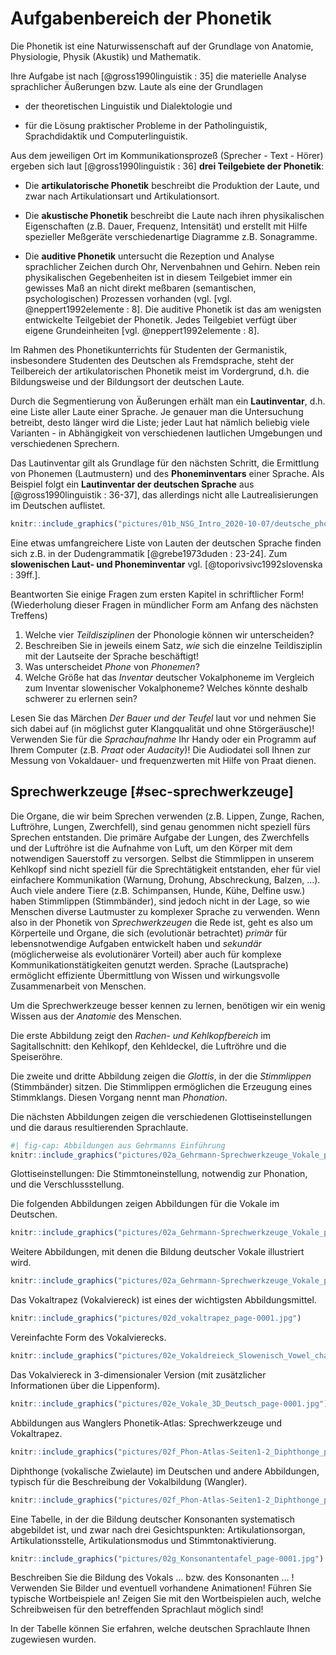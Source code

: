 # Aufgabenbereich der Phonetik

Die Phonetik ist eine Naturwissenschaft auf der Grundlage von Anatomie, Physiologie, Physik (Akustik) und Mathematik.

Ihre Aufgabe ist nach [@gross1990linguistik : 35] die materielle Analyse sprachlicher Äußerungen bzw. Laute als eine der Grundlagen

-   der theoretischen Linguistik und Dialektologie und

-   für die Lösung praktischer Probleme in der Patholinguistik, Sprachdidaktik und Computerlinguistik.

Aus dem jeweiligen Ort im Kommunikationsprozeß (Sprecher - Text - Hörer) ergeben sich laut [@gross1990linguistik : 36] **drei Teilgebiete der Phonetik**:

-   Die **artikulatorische Phonetik** beschreibt die Produktion der Laute, und zwar nach Artikulationsart und Artikulationsort.

-   Die **akustische Phonetik** beschreibt die Laute nach ihren physikalischen Eigenschaften (z.B. Dauer, Frequenz, Intensität) und erstellt mit Hilfe spezieller Meßgeräte verschiedenartige Diagramme z.B. Sonagramme.

-   Die **auditive Phonetik** untersucht die Rezeption und Analyse sprachlicher Zeichen durch Ohr, Nervenbahnen und Gehirn. Neben rein physikalischen Gegebenheiten ist in diesem Teilgebiet immer ein gewisses Maß an nicht direkt meßbaren (semantischen, psychologischen) Prozessen vorhanden (vgl. [vgl. @neppert1992elemente : 8]. Die auditive Phonetik ist das am wenigsten entwickelte Teilgebiet der Phonetik. Jedes Teilgebiet verfügt über eigene Grundeinheiten [vgl. @neppert1992elemente : 8].

Im Rahmen des Phonetikunterrichts für Studenten der Germanistik, insbesondere Studenten des Deutschen als Fremdsprache, steht der Teilbereich der artikulatorischen Phonetik meist im Vordergrund, d.h. die Bildungsweise und der Bildungsort der deutschen Laute.

Durch die Segmentierung von Äußerungen erhält man ein **Lautinventar**, d.h. eine Liste aller Laute einer Sprache. Je genauer man die Untersuchung betreibt, desto länger wird die Liste; jeder Laut hat nämlich beliebig viele Varianten - in Abhängigkeit von verschiedenen lautlichen Umgebungen und verschiedenen Sprechern.

Das Lautinventar gilt als Grundlage für den nächsten Schritt, die Ermittlung von Phonemen (Lautmustern) und des **Phoneminventars** einer Sprache. Als Beispiel folgt ein **Lautinventar der deutschen Sprache** aus [@gross1990linguistik : 36-37], das allerdings nicht alle Lautrealisierungen im Deutschen auflistet.

```r
knitr::include_graphics("pictures/01b_NSG_Intro_2020-10-07/deutsche_phone.png")
```

Eine etwas umfangreichere Liste von Lauten der deutschen Sprache finden sich z.B. in der Dudengrammatik [@grebe1973duden : 23-24]. Zum **slowenischen Laut- und Phoneminventar** vgl. [@toporivsivc1992slovenska : 39ff.].

::: rmdrobot
Beantworten Sie einige Fragen zum ersten Kapitel in schriftlicher Form! (Wiederholung dieser Fragen in mündlicher Form am Anfang des nächsten Treffens) 

1. Welche vier *Teildisziplinen* der Phonologie können wir unterscheiden? \
2. Beschreiben Sie in jeweils einem Satz, *wie* sich die einzelne Teildisziplin mit der Lautseite der Sprache beschäftigt! \
3. Was unterscheidet *Phone* von *Phonemen*? \
4. Welche Größe hat das *Inventar* deutscher Vokalphoneme im Vergleich zum Inventar slowenischer Vokalphoneme? Welches könnte deshalb schwerer zu erlernen sein? \
:::

::: rmdrobot
Lesen Sie das Märchen *Der Bauer und der Teufel* laut vor und nehmen Sie sich dabei auf (in möglichst guter Klangqualität und ohne Störgeräusche)! Verwenden Sie für die *Sprachaufnahme* Ihr Handy oder ein Programm auf Ihrem Computer (z.B. *Praat* oder *Audacity*)! Die Audiodatei soll Ihnen zur Messung von Vokaldauer- und frequenzwerten mit Hilfe von Praat dienen.
:::

## Sprechwerkzeuge [#sec-sprechwerkzeuge]

Die Organe, die wir beim Sprechen verwenden (z.B. Lippen, Zunge, Rachen, Luftröhre, Lungen, Zwerchfell), sind genau genommen nicht speziell fürs Sprechen entstanden. Die primäre Aufgabe der Lungen, des Zwerchfells und der Luftröhre ist die Aufnahme von Luft, um den Körper mit dem notwendigen Sauerstoff zu versorgen. Selbst die Stimmlippen in unserem Kehlkopf sind nicht speziell für die Sprechtätigkeit entstanden, eher für viel einfachere Kommunikation (Warnung, Drohung, Abschreckung, Balzen, ...). Auch viele andere Tiere (z.B. Schimpansen, Hunde, Kühe, Delfine usw.) haben Stimmlippen (Stimmbänder), sind jedoch nicht in der Lage, so wie Menschen diverse Lautmuster zu komplexer Sprache zu verwenden. Wenn also in der Phonetik von *Sprechwerkzeugen* die Rede ist, geht es also um Körperteile und Organe, die sich (evolutionär betrachtet) *primär* für lebensnotwendige Aufgaben entwickelt haben und *sekundär* (möglicherweise als evolutionärer Vorteil) aber auch für komplexe Kommunikationstätigkeiten genutzt werden. Sprache (Lautsprache) ermöglicht effiziente Übermittlung von Wissen und wirkungsvolle Zusammenarbeit von Menschen. 

Um die Sprechwerkzeuge besser kennen zu lernen, benötigen wir ein wenig Wissen aus der *Anatomie* des Menschen. 

Die erste Abbildung zeigt den *Rachen- und Kehlkopfbereich* im Sagitallschnitt: den Kehlkopf, den Kehldeckel, die Luftröhre und die Speiseröhre.

Die zweite und dritte Abbildung zeigen die *Glottis*, in der die *Stimmlippen* (Stimmbänder) sitzen. Die Stimmlippen ermöglichen die Erzeugung eines Stimmklangs. Diesen Vorgang nennt man *Phonation*. 

Die nächsten Abbildungen zeigen die verschiedenen Glottiseinstellungen und die daraus resultierenden Sprachlaute. 

```r
#| fig-cap: Abbildungen aus Gehrmanns Einführung
knitr::include_graphics("pictures/02a_Gehrmann-Sprechwerkzeuge_Vokale_page-0001.jpg")
```

Glottiseinstellungen: Die Stimmtoneinstellung, notwendig zur Phonation, und die Verschlussstellung. 

Die folgenden Abbildungen zeigen Abbildungen für die Vokale im Deutschen. 

```r
knitr::include_graphics("pictures/02a_Gehrmann-Sprechwerkzeuge_Vokale_page-0002.jpg")
```

Weitere Abbildungen, mit denen die Bildung deutscher Vokale illustriert wird. 

```r
knitr::include_graphics("pictures/02a_Gehrmann-Sprechwerkzeuge_Vokale_page-0003.jpg")
```

Das Vokaltrapez (Vokalviereck) ist eines der wichtigsten Abbildungsmittel. 

```r
knitr::include_graphics("pictures/02d_vokaltrapez_page-0001.jpg")
```

Vereinfachte Form des Vokalvierecks. 

```r
knitr::include_graphics("pictures/02e_Vokaldreieck_Slowenisch_Vowel_chart_Slovenian_page-0001.jpg")
```

Das Vokalviereck in 3-dimensionaler Version (mit zusätzlicher Informationen über die Lippenform). 

```r
knitr::include_graphics("pictures/02e_Vokale_3D_Deutsch_page-0001.jpg")
```

Abbildungen aus Wanglers Phonetik-Atlas: Sprechwerkzeuge und Vokaltrapez. 

```r
knitr::include_graphics("pictures/02f_Phon-Atlas-Seiten1-2_Diphthonge_page-0001.jpg")
```

Diphthonge (vokalische Zwielaute) im Deutschen und andere Abbildungen, typisch für die Beschreibung der Vokalbildung (Wangler). 

```r
knitr::include_graphics("pictures/02f_Phon-Atlas-Seiten1-2_Diphthonge_page-0002.jpg")
```

Eine Tabelle, in der die Bildung deutscher Konsonanten systematisch abgebildet ist, und zwar nach drei Gesichtspunkten: Artikulationsorgan, Artikulationsstelle, Artikulationsmodus und Stimmtonaktivierung. 

```r
knitr::include_graphics("pictures/02g_Konsonantentafel_page-0001.jpg")
```

:::rmdrobot
Beschreiben Sie die Bildung des Vokals ... bzw. des Konsonanten ... !
Verwenden Sie Bilder und eventuell vorhandene Animationen!
Führen Sie typische Wortbeispiele an!
Zeigen Sie mit den Wortbeispielen auch, welche Schreibweisen für den betreffenden Sprachlaut möglich sind!

In der Tabelle können Sie erfahren, welche deutschen Sprachlaute Ihnen zugewiesen wurden. 
:::

